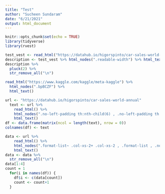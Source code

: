 ```yaml
---
title: "Test"
author: "Sucheen Sundaram"
date: "6/21/2021"
output: html_document
---
```


```r
knitr::opts_chunk$set(echo = TRUE)
library(tidyverse)
library(rvest)
```

```r
test_vest <- read_html("https://datahub.io/higorspinto/car-sales-world-annual")
description <- test_vest %>% html_nodes(".readable-width") %>% html_text()
description %>%
  pluck(2) %>%
  str_remove_all("\n")
```

```r
read_html("https://www.kaggle.com/kaggle/meta-kaggle") %>%
  html_nodes(".bpBCZF") %>%
  html_text()

url <- "https://datahub.io/higorspinto/car-sales-world-annual"
  text <- url %>%
    read_html() %>%
    html_nodes(".no-left-padding th:nth-child(6) , .no-left-padding th:nth-child(5) , .no-left-padding th:nth-child(4) , .no-left-padding th:nth-child(3) , .no-left-padding th:nth-child(2) , .no-left-padding th:nth-child(1)") %>%
    html_text()
df <- data.frame(matrix(ncol = length(text), nrow = 0))
colnames(df) <- text

data <- url %>%
    read_html() %>%
    html_nodes(".format-list~ .col-xs-2+ .col-xs-2 , .format-list , .no-left-padding .col-xs-1")  %>%
    html_text()
data <- data %>%
  str_remove_all("\n")
data[1:4]
count = 1
  for(i in names(df)) {
    df$i <- c(data[count])
    count <- count+1
  }
```


